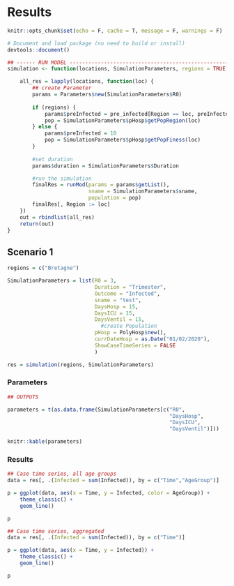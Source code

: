 # Results


```r
knitr::opts_chunk$set(echo = F, cache = T, message = F, warnings = F)
```
```r
# Document and load package (no need to build or install)
devtools::document()
```
    
```r
## ------ RUN MODEL ----------------------------------------------------------
simulation <- function(locations, SimulationParameters, regions = TRUE) {

    all_res = lapply(locations, function(loc) {
        ## create Parameter
        params = Parameters$new(SimulationParameters$R0)
        
        if (regions) {
            params$preInfected = pre_infected[Region == loc, preInfected]
            pop = SimulationParameters$pHosp$getPopRegion(loc)
        } else {
            params$preInfected = 10
            pop = SimulationParameters$pHosp$getPopFiness(loc)
        }
        
        #set duration
        params$duration = SimulationParameters$Duration

        #run the simulation
        finalRes = runMod(params = params$getList(), 
                          sname = SimulationParameters$sname, 
                          population = pop)
        finalRes[, Region := loc]
    })
    out = rbindlist(all_res)
    return(out)
}

```

## Scenario 1

```r
regions = c("Bretagne")

SimulationParameters = list(R0 = 3, 
                            Duration = "Trimester", 
                            Outcome = "Infected", 
                            sname = "test",
                            DaysHosp = 15,
                            DaysICU = 15,
                            DaysVentil = 15,
                              #create Population
                            pHosp = PolyHosp$new(),
                            currDateHosp = as.Date("01/02/2020"),
                            ShowCaseTimeSeries = FALSE
                            )

res = simulation(regions, SimulationParameters)
```

### Parameters
```r
## OUTPUTS

parameters = t(as.data.frame(SimulationParameters[c("R0",
                                                    "DaysHosp",
                                                    "DaysICU",
                                                    "DaysVentil")]))

knitr::kable(parameters)
```
### Results

```r
## Case time series, all age groups
data = res[, .(Infected = sum(Infected)), by = c("Time","AgeGroup")]

p = ggplot(data, aes(x = Time, y = Infected, color = AgeGroup)) +
    theme_classic() +
    geom_line()

p

## Case time series, aggregated
data = res[, .(Infected = sum(Infected)), by = c("Time")]

p = ggplot(data, aes(x = Time, y = Infected)) +
    theme_classic() +
    geom_line()

p
```
